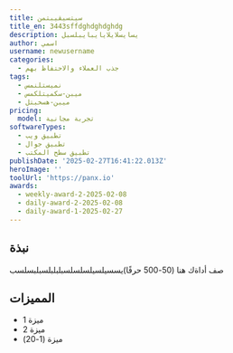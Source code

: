 ```yaml
---
title: سيتسيقيبتمن
title_en: 3443sffdghdghdghdg
description: يسايسلايلايايبايبلسبل
author: اسمي
username: newusername
categories:
  - جذب العملاء والاحتفاظ بهم
tags:
  - نميستلنمس
  - ميبن-سكميتلكمس
  - ميبن-هسخبتل
pricing:
  model: تجربة مجانية
softwareTypes:
  - تطبيق ويب
  - تطبيق جوال
  - تطبيق سطح المكتب
publishDate: '2025-02-27T16:41:22.013Z'
heroImage: ''
toolUrl: 'https://panx.io'
awards:
  - weekly-award-2-2025-02-08
  - daily-award-2-2025-02-08
  - daily-award-1-2025-02-27
---
```

## نبذة
صف أداةك هنا (50-500 حرفًا)يسسيلسيلسلسلسبلبلبلسبلبسلسب
    
## المميزات
- ميزة 1
- ميزة 2
- ميزة (1-20)
